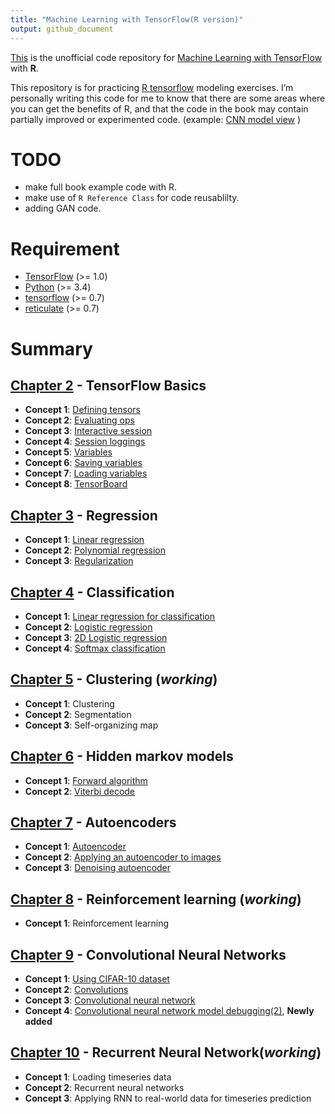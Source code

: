 ```yaml
---
title: "Machine Learning with TensorFlow(R version)"
output: github_document
---
```




[This](https://github.com/haven-jeon/TensorFlow-Book-R) is the unofficial code repository for [Machine Learning with TensorFlow](http://www.tensorflowbook.com/) with **R**.


This repository is for practicing [R tensorflow](https://cran.r-project.org/package=tensorflow) modeling exercises. I'm personally writing this code for me to know that there are some areas where you can get the benefits of R, and that the code in the book may contain partially improved or experimented code. (example: [CNN model view](https://github.com/haven-jeon/TensorFlow-Book-R/blob/master/ch09_cnn/Concept04_cifar.md) ) 


# TODO

- make full book example code with R.
- make use of `R Reference Class` for code reusablilty.  
- adding GAN code.


# Requirement 

- [TensorFlow](https://www.tensorflow.org/) (>= 1.0)
- [Python](https://www.python.org/) (>= 3.4)
- [tensorflow](https://cran.r-project.org/package=tensorflow) (>= 0.7) 
- [reticulate](https://cran.r-project.org/package=reticulate) (>= 0.7)

# Summary

## [Chapter 2](https://github.com/haven-jeon/TensorFlow-Book-R/tree/master/ch02_basics) - TensorFlow Basics

- **Concept 1**: [Defining tensors](https://github.com/haven-jeon/TensorFlow-Book-R/tree/master/ch02_basics/Concept01_defining_tensors.md)
- **Concept 2**: [Evaluating ops](https://github.com/haven-jeon/TensorFlow-Book-R/tree/master/ch02_basics/Concept02_evaluating_ops.md)
- **Concept 3**: [Interactive session](https://github.com/haven-jeon/TensorFlow-Book-R/tree/master/ch02_basics/Concept03_interactive_session.md)
- **Concept 4**: [Session loggings](https://github.com/haven-jeon/TensorFlow-Book-R/tree/master/ch02_basics/Concept04_session_logging.md)
- **Concept 5**: [Variables](https://github.com/haven-jeon/TensorFlow-Book-R/tree/master/ch02_basics/Concept05_variables.md)
- **Concept 6**: [Saving variables](https://github.com/haven-jeon/TensorFlow-Book-R/tree/master/ch02_basics/Concept06_saving_variables.md)
- **Concept 7**: [Loading variables](https://github.com/haven-jeon/TensorFlow-Book-R/tree/master/ch02_basics/Concept07_loading_variables.md)
- **Concept 8**: [TensorBoard](https://github.com/haven-jeon/TensorFlow-Book-R/tree/master/ch02_basics/Concept08_TensorBoard.md)

## [Chapter 3](https://github.com/haven-jeon/TensorFlow-Book-R/tree/master/ch03_regression) - Regression

- **Concept 1**: [Linear regression](https://github.com/haven-jeon/TensorFlow-Book-R/tree/master/ch03_regression/Concept01_linear_regression.md)
- **Concept 2**: [Polynomial regression](https://github.com/haven-jeon/TensorFlow-Book-R/tree/master/ch03_regression/Concept02_poly_regression.md)
- **Concept 3**: [Regularization](https://github.com/haven-jeon/TensorFlow-Book-R/tree/master/ch03_regression/Concept03_regularization.md)

## [Chapter 4](https://github.com/haven-jeon/TensorFlow-Book-R/tree/master/ch04_classification) - Classification

- **Concept 1**: [Linear regression for classification](https://github.com/haven-jeon/TensorFlow-Book-R/tree/master/ch04_classification/Concept01_linear_regression_classification.md)
- **Concept 2**: [Logistic regression](https://github.com/haven-jeon/TensorFlow-Book-R/tree/master/ch04_classification/Concept02_logistic.md)
- **Concept 3**: [2D Logistic regression](https://github.com/haven-jeon/TensorFlow-Book-R/tree/master/ch04_classification/Concept03_logistic2d.md)
- **Concept 4**: [Softmax classification](https://github.com/haven-jeon/TensorFlow-Book-R/tree/master/ch04_classification/Concept04_softmax.md)

## [Chapter 5](https://github.com/haven-jeon/TensorFlow-Book-R/tree/master/ch05_clustering) - Clustering (_working_)

- **Concept 1**: Clustering
- **Concept 2**: Segmentation
- **Concept 3**: Self-organizing map

## [Chapter 6](https://github.com/haven-jeon/TensorFlow-Book-R/tree/master/ch06_hmm) - Hidden markov models

- **Concept 1**: [Forward algorithm](https://github.com/haven-jeon/TensorFlow-Book-R/blob/master/ch06_hmm/Concept01_forward.md)
- **Concept 2**: [Viterbi decode](https://github.com/haven-jeon/TensorFlow-Book-R/blob/master/ch06_hmm/Concept02_hmm.md)


## [Chapter 7](https://github.com/haven-jeon/TensorFlow-Book-R/tree/master/ch07_autoencoder) - Autoencoders 

- **Concept 1**: [Autoencoder](https://github.com/haven-jeon/TensorFlow-Book-R/blob/master/ch07_autoencoder/Concept01_autoencoder.md)
- **Concept 2**: [Applying an autoencoder to images](https://github.com/haven-jeon/TensorFlow-Book-R/blob/master/ch07_autoencoder/Concept02_autoencoder_with_imgs.md)
- **Concept 3**: [Denoising autoencoder](https://github.com/haven-jeon/TensorFlow-Book-R/blob/master/ch07_autoencoder/Concept03_denoising.md)

## [Chapter 8](https://github.com/haven-jeon/TensorFlow-Book-R/tree/master/ch08_rl) - Reinforcement learning (_working_)

- **Concept 1**: Reinforcement learning

## [Chapter 9](https://github.com/haven-jeon/TensorFlow-Book-R/tree/master/ch09_cnn) - Convolutional Neural Networks

- **Concept 1**: [Using CIFAR-10 dataset](https://github.com/haven-jeon/TensorFlow-Book-R/blob/master/ch09_cnn/Concept01_cifar.md)
- **Concept 2**: [Convolutions](https://github.com/haven-jeon/TensorFlow-Book-R/blob/master/ch09_cnn/Concept02_convolution.md)
- **Concept 3**: [Convolutional neural network](https://github.com/haven-jeon/TensorFlow-Book-R/blob/master/ch09_cnn/Concept03_cnn.md)
- **Concept 4**: [Convolutional neural network model debugging(2)](https://github.com/haven-jeon/TensorFlow-Book-R/blob/master/ch09_cnn/Concept04_cifar.md), **Newly added**

## [Chapter 10](https://github.com/haven-jeon/TensorFlow-Book-R/tree/master/ch10_rnn) - Recurrent Neural Network(_working_)

- **Concept 1**: Loading timeseries data
- **Concept 2**: Recurrent neural networks
- **Concept 3**: Applying RNN to real-world data for timeseries prediction

